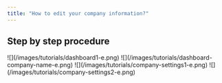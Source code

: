 ```yaml
---
title: "How to edit your company information?"
---
```


## Step by step procedure

<Steps>
  <Step title="Go to &#x22;Dashboard&#x22;">
    ![](/images/tutorials/dashboard1-e.png)
  </Step>

  <Step title="Click your &#x22;company name&#x22;">
    ![](/images/tutorials/dashboard-company-name-e.png)
  </Step>

  <Step title="Then click &#x22;Settings&#x22; from the menu bar above the company name & logo.">
    ![](/images/tutorials/company-settings1-e.png)
  </Step>

  <Step title="Fill up the fields and it will automatically update.">
    ![](/images/tutorials/company-settings2-e.png)
  </Step>
</Steps>